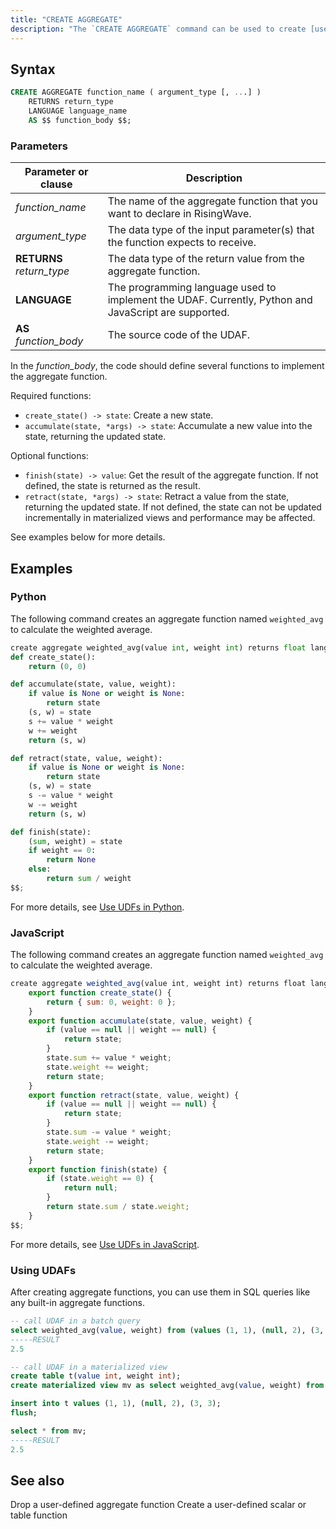 ```yaml
---
title: "CREATE AGGREGATE"
description: "The `CREATE AGGREGATE` command can be used to create [user-defined aggregate functions](/docs/current/user-defined-functions/) (UDAFs). Currently, UDAFs are only supported in Python and JavaScript as embedded UDFs."
---
```


## Syntax

```sql
CREATE AGGREGATE function_name ( argument_type [, ...] )
    RETURNS return_type
    LANGUAGE language_name
    AS $$ function_body $$;
```

### Parameters

| Parameter or clause        | Description                                                                                           |
| -------------------------- | ----------------------------------------------------------------------------------------------------- |
| _function\_name_           | The name of the aggregate function that you want to declare in RisingWave.                            |
| _argument\_type_           | The data type of the input parameter(s) that the function expects to receive.                         |
| **RETURNS** _return\_type_ | The data type of the return value from the aggregate function.                                        |
| **LANGUAGE**               | The programming language used to implement the UDAF.  Currently, Python and JavaScript are supported. |
| **AS** _function\_body_    | The source code of the UDAF.                                                                          |

In the _function\_body_, the code should define several functions to implement the aggregate function.

Required functions:

* `create_state() -> state`: Create a new state.
* `accumulate(state, *args) -> state`: Accumulate a new value into the state, returning the updated state.

Optional functions:

* `finish(state) -> value`: Get the result of the aggregate function. If not defined, the state is returned as the result.
* `retract(state, *args) -> state`: Retract a value from the state, returning the updated state. If not defined, the state can not be updated incrementally in materialized views and performance may be affected.

See examples below for more details.

## Examples

### Python

The following command creates an aggregate function named `weighted_avg` to calculate the weighted average.

```python Python UDAF
create aggregate weighted_avg(value int, weight int) returns float language python as $$
def create_state():
    return (0, 0)

def accumulate(state, value, weight):
    if value is None or weight is None:
        return state
    (s, w) = state
    s += value * weight
    w += weight
    return (s, w)

def retract(state, value, weight):
    if value is None or weight is None:
        return state
    (s, w) = state
    s -= value * weight
    w -= weight
    return (s, w)

def finish(state):
    (sum, weight) = state
    if weight == 0:
        return None
    else:
        return sum / weight
$$;
```

For more details, see [Use UDFs in Python](/docs/current/udf-python-embedded/).

### JavaScript

The following command creates an aggregate function named `weighted_avg` to calculate the weighted average.

```js Javascript UDAF
create aggregate weighted_avg(value int, weight int) returns float language javascript as $$
    export function create_state() {
        return { sum: 0, weight: 0 };
    }
    export function accumulate(state, value, weight) {
        if (value == null || weight == null) {
            return state;
        }
        state.sum += value * weight;
        state.weight += weight;
        return state;
    }
    export function retract(state, value, weight) {
        if (value == null || weight == null) {
            return state;
        }
        state.sum -= value * weight;
        state.weight -= weight;
        return state;
    }
    export function finish(state) {
        if (state.weight == 0) {
            return null;
        }
        return state.sum / state.weight;
    }
$$;
```

For more details, see [Use UDFs in JavaScript](/docs/current/udf-javascript/).

### Using UDAFs

After creating aggregate functions, you can use them in SQL queries like any built-in aggregate functions.

```sql Use UDAF
-- call UDAF in a batch query
select weighted_avg(value, weight) from (values (1, 1), (null, 2), (3, 3)) as t(value, weight);
-----RESULT
2.5

-- call UDAF in a materialized view
create table t(value int, weight int);
create materialized view mv as select weighted_avg(value, weight) from t;

insert into t values (1, 1), (null, 2), (3, 3);
flush;

select * from mv;
-----RESULT
2.5
```

## See also
<CardGroup>
  <Card
    title="DROP AGGREGATE"
    icon="trash"
    iconType="solid"
    href="/docs/current/sql-drop-aggregate/"
  >
    Drop a user-defined aggregate function
  </Card>
  <Card
    title="CREATE FUNCTION"
    icon="plus"
    iconType="solid"
    href="/docs/current/sql-create-function/"
  >
    Create a user-defined scalar or table function
  </Card>
</CardGroup>
